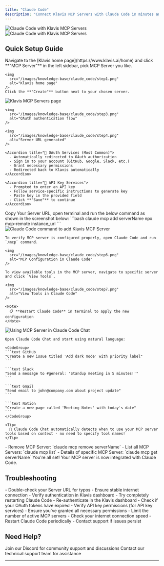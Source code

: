 ```yaml
---
title: "Claude Code"
description: "Connect Klavis MCP Servers with Claude Code in minutes and supercharge your AI coding experience"
---
```

<img
  className="block dark:hidden"
  src="/images/knowledge-base/claude_code/Claude_Code.png"
  alt="Claude Code with Klavis MCP Servers"
/>
<img
  className="hidden dark:block"
  src="/images/knowledge-base/claude_code/Claude_Code.png"
  alt="Claude Code with Klavis MCP Servers"
/>

## Quick Setup Guide

<Steps>
  <Step title="Access Klavis MCP Servers">
    Navigate to the [Klavis home page](https://www.klavis.ai/home) and click **"MCP Server"** in the left sidebar, pick MCP Server you like.
    
    <img
      src="/images/knowledge-base/claude_code/step1.png"
      alt="Klavis home page"
    />    
    Click the **"Create"** button next to your chosen server.
  </Step>

  <Step title="Complete Authentication">
    <img
      src="/images/knowledge-base/claude_code/step2.png"
      alt="Klavis MCP Servers page"
    />
    
    <img
      src="/images/knowledge-base/claude_code/step3.png"
      alt="OAuth authentication flow"
    />
    
    <img
      src="/images/knowledge-base/claude_code/step4.png"
      alt="Server URL generated"
    />
    
    <Accordion title="🔐 OAuth Services (Most Common)">
      - Automatically redirected to OAuth authorization
      - Sign in to your account (GitHub, Google, Slack, etc.)
      - Grant necessary permissions
      - Redirected back to Klavis automatically
    </Accordion>
    
    <Accordion title="🔑 API Key Services">
      - Prompted to enter an API key
      - Follow service-specific instructions to generate key
      - Paste key in the provided field
      - Click **"Save"** to continue
    </Accordion>
  </Step>



  <Step title="Configure Claude Code">
    Copy Your Server URL, open terminal and run the below command as shown in the screenshot below:
    ```bash
    claude mcp add serverName npx mcp-remote instance_url
     ```
    <img
      src="/images/knowledge-base/claude_code/step5.png"
      alt="Claude Code command to add Klavis MCP Server"
    />

  </Step>

  <Step title="Verify Tools Loading">

    To verify MCP server is configured properly, open Claude Code and run `/mcp` command.

    <img
      src="/images/knowledge-base/claude_code/step6.png"
      alt="MCP Configuration in Claude Code"
    />

    To view available tools in the MCP server, navigate to specific server and click `View Tools`.
     
    <img
      src="/images/knowledge-base/claude_code/step7.png"
      alt="View Tools in Claude Code"
    />
    
    <Note>
      📋 **Restart Claude Code** in terminal to apply the new configuration
    </Note>
    
  </Step>

  <Step title="Start Using in Claude Code Chat">
    <img
      src="/images/knowledge-base/claude_code/step8.png"
      alt="Using MCP Server in Claude Code Chat"
    />
    
    Open Claude Code Chat and start using natural language:
    
    <CodeGroup>
    ```text GitHub
    "Create a new issue titled 'Add dark mode' with priority label"
    ```
    
    ```text Slack
    "Send a message to #general: 'Standup meeting in 5 minutes!'"
    ```
    
    ```text Gmail
    "Send email to john@company.com about project update"
    ```
    
    ```text Notion
    "Create a new page called 'Meeting Notes' with today's date"
    ```
    </CodeGroup>
    
    <Tip>
      🎯 Claude Code Chat automatically detects when to use your MCP server tools based on context - no need to specify tool names!
    </Tip>
  </Step>


  <Step title="Other Commands related to MCPs">
    - Remove MCP Server: `claude mcp remove serverName`
    - List all MCP Servers: `claude mcp list`
    - Details of specific MCP Server: `claude mcp get serverName`
  </Step>


  <Step title="Happy Building! 🎉">
    You're all set! Your MCP server is now integrated with Claude Code.
  </Step>
</Steps>

## Troubleshooting

<AccordionGroup>
  <Accordion title="🔧 Tools Not Appearing">
    - Double-check your Server URL for typos
    - Ensure stable internet connection
    - Verify authentication in Klavis dashboard
    - Try completely restarting Claude Code
  </Accordion>
  
  <Accordion title="🔐 Authentication Issues">
    - Re-authenticate in the Klavis dashboard
    - Check if your OAuth tokens have expired
    - Verify API key permissions (for API key services)
    - Ensure you've granted all necessary permissions
  </Accordion>
  
  <Accordion title="⚡ Performance Issues">
    - Limit the number of active MCP servers
    - Check your internet connection speed
    - Restart Claude Code periodically
    - Contact support if issues persist
  </Accordion>
</AccordionGroup>

## Need Help?

<CardGroup cols={2}>
  <Card title="Community" icon="discord">
    Join our Discord for community support and discussions
  </Card>
  <Card title="Support" icon="headphones">
    Contact our technical support team for assistance
  </Card>
</CardGroup>

---